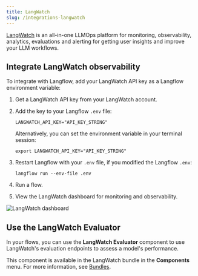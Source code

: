 ```yaml
---
title: LangWatch
slug: /integrations-langwatch
---
```


[LangWatch](https://app.langwatch.ai/) is an all-in-one LLMOps platform for monitoring, observability, analytics, evaluations and alerting for getting user insights and improve your LLM workflows.

## Integrate LangWatch observability

To integrate with Langflow, add your LangWatch API key as a Langflow environment variable:

1. Get a LangWatch API key from your LangWatch account.

2. Add the key to your Langflow `.env` file:

    ```shell
    LANGWATCH_API_KEY="API_KEY_STRING"
    ```

    Alternatively, you can set the environment variable in your terminal session:

    ```shell
    export LANGWATCH_API_KEY="API_KEY_STRING"
    ```

3. Restart Langflow with your `.env` file, if you modified the Langflow `.env`:

    ```
    langflow run --env-file .env
    ```

4. Run a flow.

5. View the LangWatch dashboard for monitoring and observability.

![LangWatch dashboard](/img/langwatch-dashboard.png)

## Use the LangWatch Evaluator

In your flows, you can use the **LangWatch Evaluator** component to use LangWatch's evaluation endpoints to assess a model's performance.

This component is available in the LangWatch bundle in the **Components** menu.
For more information, see [Bundles](/components-bundle-components).